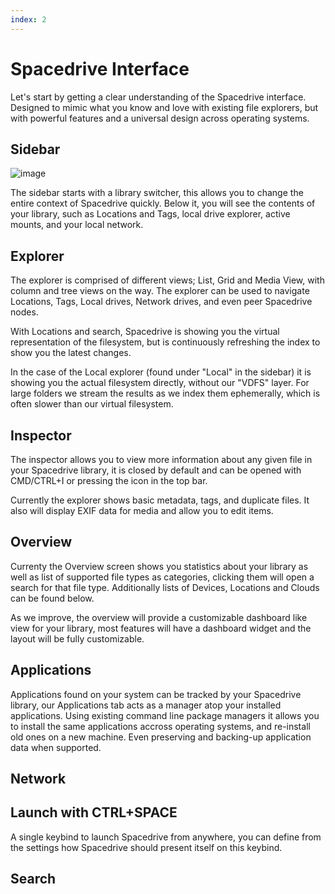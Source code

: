 ```yaml
---
index: 2
---
```


# Spacedrive Interface

Let's start by getting a clear understanding of the Spacedrive interface. Designed to mimic what you know and love with existing file explorers, but with powerful features and a universal design across operating systems.

## Sidebar

![image](/library_switcher.webp)

The sidebar starts with a library switcher, this allows you to change the entire context of Spacedrive quickly. Below it, you will see the contents of your library, such as Locations and Tags, local drive explorer, active mounts, and your local network.

## Explorer

The explorer is comprised of different views; List, Grid and Media View, with column and tree views on the way. The explorer can be used to navigate Locations, Tags, Local drives, Network drives, and even peer Spacedrive nodes.

With Locations and search, Spacedrive is showing you the virtual representation of the filesystem, but is continuously refreshing the index to show you the latest changes.

In the case of the Local explorer (found under "Local" in the sidebar) it is showing you the actual filesystem directly, without our "VDFS" layer. For large folders we stream the results as we index them ephemerally, which is often slower than our virtual filesystem.

## Inspector

The inspector allows you to view more information about any given file in your Spacedrive library, it is closed by default and can be opened with CMD/CTRL+I or pressing the icon in the top bar.

Currently the explorer shows basic metadata, tags, and duplicate files. It also will display EXIF data for media and allow you to edit items.

## Overview

Currenty the Overview screen shows you statistics about your library as well as list of supported file types as categories, clicking them will open a search for that file type. Additionally lists of Devices, Locations and Clouds can be found below.

As we improve, the overview will provide a customizable dashboard like view for your library, most features will have a dashboard widget and the layout will be fully customizable.

## Applications

<Notice type="info" text="This feature is coming in mid May 2024" />

Applications found on your system can be tracked by your Spacedrive library, our Applications tab acts as a manager atop your installed applications. Using existing command line package managers it allows you to install the same applications accross operating systems, and re-install old ones on a new machine. Even preserving and backing-up application data when supported.

## Network

## Launch with CTRL+SPACE

<Notice type="info" text="This feature is coming in mid April 2024" />

A single keybind to launch Spacedrive from anywhere, you can define from the settings how Spacedrive should present itself on this keybind.

## Search
